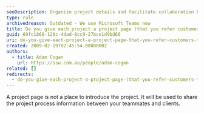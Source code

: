 ```yaml
---
seoDescription: Organize project details and facilitate collaboration between team members and clients with a dedicated project page.
type: rule
archivedreason: Outdated - We use Microsoft Teams now
title: Do you give each project a project page (that you refer customers to)?
guid: 69fc1860-120c-4dad-8cc9-27bce1d9bd66
uri: do-you-give-each-project-a-project-page-that-you-refer-customers-to
created: 2009-02-19T02:45:54.0000000Z
authors:
  - title: Adam Cogan
    url: https://ssw.com.au/people/adam-cogan
related: []
redirects:
  - do-you-give-each-project-a-project-page-(that-you-refer-customers-to)
---
```


A project page is not a place to introduce the project. It will be used to share the project process information between your teammates and clients.

